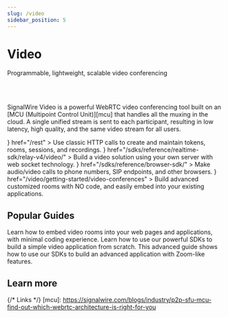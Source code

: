---
slug: /video
sidebar_position: 5
---

# Video


<Subtitle>Programmable, lightweight, scalable video conferencing</Subtitle>

<br/><br/>

SignalWire Video is a powerful WebRTC video conferencing tool built on an 
[MCU (Multipoint Control Unit)][mcu] that handles all the muxing in the cloud.
A single unified stream is sent to each participant, resulting in low latency, high quality, and the same video stream for all users.

<CardGroup>
  <Card 
    title="REST APIs" 
    icon={<MdRestartAlt />}
    href="/rest"
  >
    Use classic HTTP calls to create and maintain tokens, rooms, sessions, and recordings.
  </Card>
  <Card 
    title="Realtime Server SDK" 
    icon={<MdRouter />}
    href="/sdks/reference/realtime-sdk/relay-v4/video/"
  >
    Build a video solution using your own server with web socket technology.
  </Card>
  <Card 
    title="Browser SDKs (v2 and v3)" 
    icon={<MdWeb />}
    href="/sdks/reference/browser-sdk/"
  >
    Make audio/video calls to phone numbers, SIP endpoints, and other browsers.
  </Card>
  <Card 
    title="Programmable Video Conferences" 
    icon={<MdVideoCall />}
    href="/video/getting-started/video-conferences"
  >
    Build advanced customized rooms with NO code, and easily embed into your existing applications.
  </Card>
</CardGroup>

## Popular Guides

<CardGroup>
  <Card 
    title="Embed Video Conferences with Minimal Coding"
    href="/video/getting-started/creating-a-video-room"
  >
    Learn how to embed video rooms into your web pages and applications, with minimal coding experience.
  </Card>
  <Card 
    title="A Simple Video Demo"
    href="/video/getting-started/simple-video-demo"
  >
    Learn how to use our powerful SDKs to build a simple video application from scratch.
  </Card>
  <Card 
    title="Making a Zoom Clone"
    href="/video/guides/making-a-zoom-clone"
  >
    This advanced guide shows how to use our SDKs to build an advanced application with Zoom-like features.
  </Card>
</CardGroup>

## Learn more

<DocCardList />

{/* Links */}
[mcu]: https://signalwire.com/blogs/industry/p2p-sfu-mcu-find-out-which-webrtc-architecture-is-right-for-you